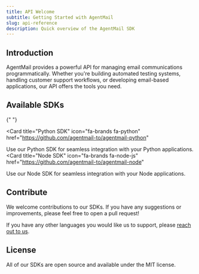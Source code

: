 ```yaml
---
title: API Welcome
subtitle: Getting Started with AgentMail
slug: api-reference
description: Quick overview of the AgentMail SDK
---
```


## Introduction

AgentMail provides a powerful API for managing email communications programmatically. Whether you're building automated testing systems, handling customer support workflows, or developing email-based applications, our API offers the tools you need.

## Available SDKs

<Cards>

{" "}

<Card
  title="Python SDK"
  icon="fa-brands fa-python"
  href="https://github.com/agentmail-to/agentmail-python"
>
  Use our Python SDK for seamless integration with your Python applications.
</Card>
<Card
  title="Node SDK"
  icon="fa-brands fa-node-js"
  href="https://github.com/agentmail-to/agentmail-node"
>
  Use our Node SDK for seamless integration with your Node applications.
</Card>

</Cards>

## Contribute

We welcome contributions to our SDKs. If you have any suggestions or improvements, please feel free to open a pull request!

If you have any other languages you would like us to support, please [reach out to us](mailto:support@agentmail.to).

## License

All of our SDKs are open source and available under the MIT license.
